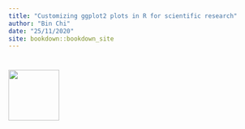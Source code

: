 ```yaml
--- 
title: "Customizing ggplot2 plots in R for scientific research"
author: "Bin Chi"
date: "25/11/2020"
site: bookdown::bookdown_site
---
```


# {-}
<img src="casa_logo.jpg" width="100" >
